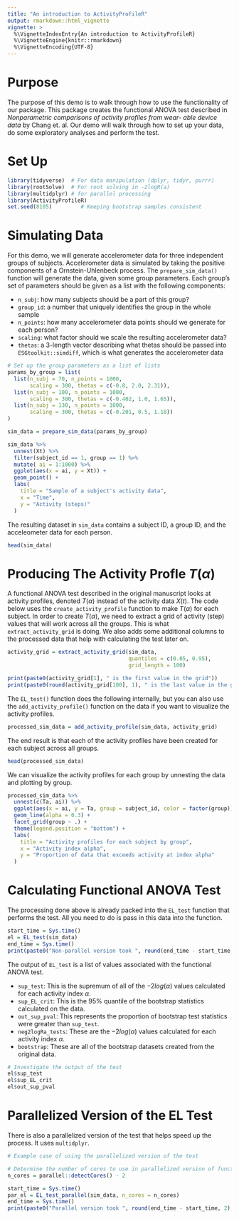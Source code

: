 ```yaml
---
title: "An introduction to ActivityProfileR"
output: rmarkdown::html_vignette
vignette: >
  %\VignetteIndexEntry{An introduction to ActivityProfileR}
  %\VignetteEngine{knitr::rmarkdown}
  %\VignetteEncoding{UTF-8}
---
```


# Purpose

The purpose of this demo is to walk through how to use the functionality of our package. This package creates the functional ANOVA test described in *Nonparametric comparisons of activity profiles from wear- able device data* by Chang et. al. Our demo will walk through how to set up your data, do some exploratory analyses and perform the test.

# Set Up

```r
library(tidyverse)  # For data manipulation (dplyr, tidyr, purrr)
library(rootSolve)  # For root solving in -2logR(a)
library(multidplyr) # for parallel processing
library(ActivityProfileR)
set.seed(8105)         # Keeping bootstrap samples consistent
```

# Simulating Data

For this demo, we will generate accelerometer data for three independent groups of subjects. Accelerometer data is simulated by taking the positive components of a Ornstein-Uhlenbeck process. The `prepare_sim_data()` function will generate the data, given some group parameters. Each group's set of parameters should be given as a list with the following components:

- `n_subj`: how many subjects should be a part of this group?
- `group_id`: a number that uniquely identifies the group in the whole sample
- `n_points`: how many accelerometer data points should we generate for each person?
- `scaling`: what factor should we scale the resulting accelerometer data?
- `thetas`: a 3-length vector describing what thetas should be passed into `ESGtoolkit::simdiff`, which is what generates the accelerometer data

```r
# Set up the group parameters as a list of lists
params_by_group = list(
  list(n_subj = 70, n_points = 1000, 
       scaling = 300, thetas = c(-0.8, 2.0, 2.31)),
  list(n_subj = 100, n_points = 1000, 
       scaling = 300, thetas = c(-0.402, 1.0, 1.65)),
  list(n_subj = 130, n_points = 1000, 
       scaling = 300, thetas = c(-0.201, 0.5, 1.18))
)

sim_data = prepare_sim_data(params_by_group)
```

```r
sim_data %>% 
  unnest(Xt) %>% 
  filter(subject_id == 1, group == 1) %>% 
  mutate( ai = 1:1000) %>% 
  ggplot(aes(x = ai, y = Xt)) +
  geom_point() +
  labs(
    title = "Sample of a subject's activity data",
    x = "Time",
    y = "Activity (steps)"
  )
```

The resulting dataset in `sim_data` contains a subject ID, a group ID, and the acceleometer data for each person.

```r
head(sim_data)
```

# Producing The Activity Profle $T(\alpha)$

A functional ANOVA test described in the original manuscript looks at activity profiles, denoted $T(\alpha)$ instead of the activity data $X(t)$. The code below uses the `create_activity_profile` function to make $T(\alpha)$ for each subject. In order to create $T(\alpha)$, we need to extract a grid of activity (step) values that will work across all the groups. This is what `extract_activity_grid` is doing. We also adds some additional columns to the processed data that help with calculating the test later on. 

```r
activity_grid = extract_activity_grid(sim_data, 
                                      quantiles = c(0.05, 0.95),
                                      grid_length = 100)
```

```r
print(paste0(activity_grid[1], " is the first value in the grid"))
print(paste0(round(activity_grid[100], 1), " is the last value in the grid"))
```

The `EL_test()` function does the following internally, but you can also use the `add_activity_profile()` function on the data if you want to visualize the activity profiles.

```r
processed_sim_data = add_activity_profile(sim_data, activity_grid)
```

The end result is that each of the activity profiles have been created for each subject across all groups.

```r
head(processed_sim_data)
```

We can visualize the activity profiles for each group by unnesting the data and plotting by group.

```r
processed_sim_data %>% 
  unnest(c(Ta, ai)) %>% 
  ggplot(aes(x = ai, y = Ta, group = subject_id, color = factor(group))) + 
  geom_line(alpha = 0.3) + 
  facet_grid(group ~ .) +
  theme(legend.position = "bottom") +
  labs(
    title = "Activity profiles for each subject by group",
    x = "Activity index alpha",
    y = "Proportion of data that exceeds activity at index alpha"
  )
```

# Calculating Functional ANOVA Test

The processing done above is already packed into the `EL_test` function that performs the test. All you need to do is pass in this data into the function.

```r
start_time = Sys.time()
el = EL_test(sim_data)
end_time = Sys.time()
print(paste0("Non-parallel version took ", round(end_time - start_time, 2), " minutes to run."))
```

The output of `EL_test` is a list of values associated with the functional ANOVA test. 

- `sup_test`: This is the supremum of all of the $-2log(\alpha)$ values calculated for each activity index $\alpha$.
- `sup_EL_crit`: This is the 95% quantile of the bootstrap statistics calculated on the data.
- `out_sup_pval`: This represents the proportion of bootstrap test statistics were greater than `sup_test`.
- `neg2logRa_tests`: These are the $-2log(\alpha)$ values calculated for each activity index $\alpha$.
- `bootstrap`: These are all of the bootstrap datasets created from the original data.

```r
# Investigate the output of the test
el$sup_test
el$sup_EL_crit
el$out_sup_pval
```

# Parallelized Version of the EL Test

There is also a parallelized version of the test that helps speed up the process. It uses `multidplyr`.

```r
# Example case of using the parallelized version of the test

# Determine the number of cores to use in parallelized version of functions
n_cores = parallel::detectCores() - 2

start_time = Sys.time()
par_el = EL_test_parallel(sim_data, n_cores = n_cores)
end_time = Sys.time()
print(paste0("Parallel version took ", round(end_time - start_time, 2), " minutes to run."))
```

